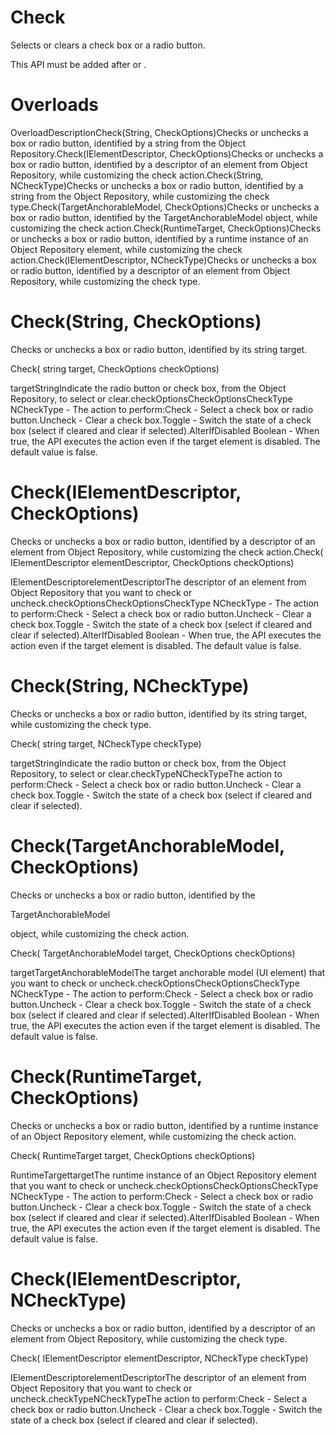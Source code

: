 ﻿# Check

Selects or clears a check box or a radio button.

This API must be added after  or .

# 



# Overloads

OverloadDescriptionCheck(String, CheckOptions)Checks or unchecks a box or radio button, identified by a string
                                from the Object Repository.Check(IElementDescriptor, CheckOptions)Checks or unchecks a box or radio button, identified by a
                                descriptor of an element from Object Repository, while customizing
                                the check action.Check(String, NCheckType)Checks or unchecks a box or radio button, identified by a string
                                from the Object Repository, while customizing the check
                                type.Check(TargetAnchorableModel,
                                CheckOptions)Checks or unchecks a box or radio button, identified by the
                                    TargetAnchorableModel object, while customizing
                                the check action.Check(RuntimeTarget, CheckOptions)Checks or unchecks a box or radio button, identified by a runtime
                                instance of an Object Repository element, while customizing the
                                check action.Check(IElementDescriptor, NCheckType)Checks or unchecks a box or radio button, identified by a
                                descriptor of an element from Object Repository, while customizing
                                the check type.

# Check(String, CheckOptions)

Checks or unchecks a box or radio button, identified by its string target.

Check(
    string target, 
    CheckOptions checkOptions)

targetStringIndicate the radio button or check box, from the Object Repository, to
                        select or clear.checkOptionsCheckOptionsCheckType NCheckType - The action to perform:Check - Select a check box or radio button.Uncheck - Clear a check box.Toggle - Switch the state of a check box (select if
                                cleared and clear if selected).AlterIfDisabled Boolean - When true, the API
                        executes the action even if the target element is disabled. The default
                        value is false.

# Check(IElementDescriptor, CheckOptions)

Checks or unchecks a box or radio button, identified by a descriptor of an element from
                Object Repository, while customizing the check
                action.Check(
    IElementDescriptor elementDescriptor,
    CheckOptions checkOptions)

IElementDescriptorelementDescriptorThe descriptor of an element from Object Repository that you want to check
                            or uncheck.checkOptionsCheckOptionsCheckType NCheckType - The action to perform:Check - Select a check box or radio
                                    button.Uncheck - Clear a check box.Toggle - Switch the state of a check box
                                    (select if cleared and clear if selected).AlterIfDisabled Boolean - When true, the API
                            executes the action even if the target element is disabled. The default
                            value is false.

# Check(String, NCheckType)

Checks or unchecks a box or radio button, identified by its string target, while
                customizing the check type.

Check(
    string target, 
    NCheckType checkType)

targetStringIndicate the radio button or check box, from the Object Repository, to
                        select or clear.checkTypeNCheckTypeThe action to perform:Check - Select a check box or radio
                                button.Uncheck - Clear a check box.Toggle - Switch the state of a check box
                                (select if cleared and clear if selected).

# Check(TargetAnchorableModel, CheckOptions)

Checks or
            unchecks a box or radio button, identified by the

TargetAnchorableModel

object, while customizing the check
                action.

Check(
    TargetAnchorableModel target,
    CheckOptions checkOptions)

targetTargetAnchorableModelThe target anchorable model (UI element) that you want to check or
                        uncheck.checkOptionsCheckOptionsCheckType NCheckType - The action to perform:Check - Select a check box or radio
                                button.Uncheck - Clear a check box.Toggle - Switch the state of a check box
                                (select if cleared and clear if selected).AlterIfDisabled Boolean - When true, the API
                        executes the action even if the target element is disabled. The default
                        value is false.

# Check(RuntimeTarget, CheckOptions)

Checks or unchecks a box or radio button, identified by a runtime instance of an Object
                Repository element, while customizing the check action.

Check(
    RuntimeTarget target,
    CheckOptions checkOptions)

RuntimeTargettargetThe runtime instance of an Object Repository element that you want to
                            check or uncheck.checkOptionsCheckOptionsCheckType NCheckType - The action to perform:Check - Select a check box or radio
                                    button.Uncheck - Clear a check box.Toggle - Switch the state of a check box
                                    (select if cleared and clear if selected).AlterIfDisabled Boolean - When true, the API
                            executes the action even if the target element is disabled. The default
                            value is false.

# Check(IElementDescriptor, NCheckType)

Checks or unchecks a box or radio button, identified by a descriptor of an element from
                Object Repository, while customizing the check type.

Check(
    IElementDescriptor elementDescriptor,
    NCheckType checkType)

IElementDescriptorelementDescriptorThe descriptor of an element from Object Repository that you want to
                            check or uncheck.checkTypeNCheckTypeThe action to perform:Check - Select a check box or radio
                                    button.Uncheck - Clear a check box.Toggle - Switch the state of a check box
                                    (select if cleared and clear if selected).
